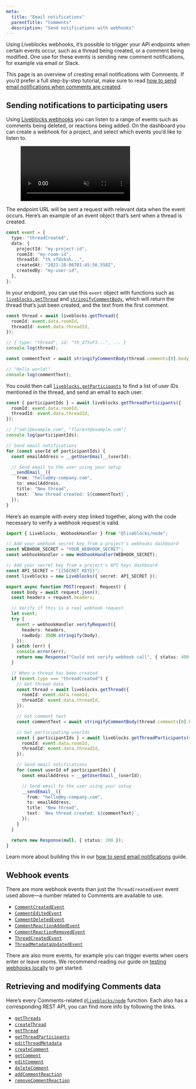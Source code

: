 ```yaml
---
meta:
  title: "Email notifications"
  parentTitle: "Comments"
  description: "Send notifications with webhooks"
---
```


Using Liveblocks webhooks, it’s possible to trigger your API endpoints when
certain events occur, such as a thread being created, or a comment being
modified. One use for these events is sending new comment notifications, for
example via email or Slack.

<Banner title="Step-by-step tutorial">

This page is an overview of creating email notifications with Comments. If you’d
prefer a full step-by-step tutorial, make sure to read
[how to send email notifications when comments are created](/docs/guides/how-to-send-email-notifications-when-comments-are-created).

</Banner>

## Sending notifications to participating users

Using [Liveblocks webhooks](/docs/platform/webhooks#Liveblocks-events) you can
listen to a range of events such as comments being deleted, or reactions being
added. On the dashboard you can create a webhook for a project, and select which
events you’d like to listen to.

<Figure>
  <video width={1512} height={982} autoPlay loop muted playsInline>
    <source src="/assets/webhooks/edit-events.mp4" type="video/mp4" />
  </video>
</Figure>

The endpoint URL will be sent a request with relevant data when the event
occurs. Here’s an example of an event object that’s sent when a thread is
created.

```ts
const event = {
  type: "threadCreated",
  data: {
    projectId: "my-project-id",
    roomId: "my-room-id",
    threadId: "th_sf8s6sh...",
    createdAt: "2021-10-06T01:45:56.558Z",
    createdBy: "my-user-id",
  },
};
```

In your endpoint, you can use this `event` object with functions such as
[`liveblocks.getThread`](/docs/api-reference/liveblocks-node#get-rooms-roomId-threads-threadId)
and
[`stringifyCommentBody`](/docs/api-reference/liveblocks-node#stringify-comment-body),
which will return the thread that’s just been created, and the text from the
first comment.

```ts
const thread = await liveblocks.getThread({
  roomId: event.data.roomId,
  threadId: event.data.threadId,
});

// { type: "thread", id: "th_d75sF3...", ... }
console.log(thread);

const commentText = await stringifyCommentBody(thread.comments[0].body);

// "Hello world!"
console.log(commentText);
```

You could then call [`liveblocks.getParticipants`]() to find a list of user IDs
mentioned in the thread, and send an email to each user.

```ts
const { participantIds } = await liveblocks.getThreadParticipants({
  roomId: event.data.roomId,
  threadId: event.data.threadId,
});

// ["adri@example.com", "florent@example.com"]
console.log(participantIds);

// Send email notifications
for (const userId of participantIds) {
  const emailAddress = __getUserEmail__(userId);

  // Send email to the user using your setup
  __sendEmail__({
    from: "hello@my-company.com",
    to: emailAddress,
    title: "New thread",
    text: `New thread created: ${commentText}`,
  });
}
```

Here’s an example with every step linked together, along with the code necessary
to verify a webhook request is valid.

```ts title="Full example" isCollapsable isCollapsed
import { Liveblocks, WebhookHandler } from "@liveblocks/node";

// Add your webhook secret key from a project's webhooks dashboard
const WEBHOOK_SECRET = "YOUR_WEBHOOK_SECRET";
const webhookHandler = new WebhookHandler(WEBHOOK_SECRET);

// Add your secret key from a project's API keys dashboard
const API_SECRET = "{{SECRET_KEY}}";
const liveblocks = new Liveblocks({ secret: API_SECRET });

export async function POST(request: Request) {
  const body = await request.json();
  const headers = request.headers;

  // Verify if this is a real webhook request
  let event;
  try {
    event = webhookHandler.verifyRequest({
      headers: headers,
      rawBody: JSON.stringify(body),
    });
  } catch (err) {
    console.error(err);
    return new Response("Could not verify webhook call", { status: 400 });
  }

  // When a thread has been created
  if (event.type === "threadCreated") {
    // Get thread data
    const thread = await liveblocks.getThread({
      roomId: event.data.roomId,
      threadId: event.data.threadId,
    });

    // Get comment text
    const commentText = await stringifyCommentBody(thread.comments[0].body);

    // Get participating userIds
    const { participantIds } = await liveblocks.getThreadParticipants({
      roomId: event.data.roomId,
      threadId: event.data.threadId,
    });

    // Send email notifications
    for (const userId of participantIds) {
      const emailAddress = __getUserEmail__(userId);

      // Send email to the user using your setup
      __sendEmail__({
        from: "hello@my-company.com",
        to: emailAddress,
        title: "New thread",
        text: `New thread created: ${commentText}`,
      });
    }
  }

  return new Response(null, { status: 200 });
}
```

Learn more about building this in our
[how to send email notifications](/docs/guides/how-to-send-email-notifications-when-comments-are-created)
guide.

## Webhook events

There are more webhook events than just the `ThreadCreatedEvent` event used
above—a number related to Comments are available to use.

- [`CommentCreatedEvent`](/docs/platform/webhooks#CommentCreatedEvent)
- [`CommentEditedEvent`](/docs/platform/webhooks#CommentEditedEvent)
- [`CommentDeletedEvent`](/docs/platform/webhooks#CommentDeletedEvent)
- [`CommentReactionAddedEvent`](/docs/platform/webhooks#CommentReactionAddedEvent)
- [`CommentReactionRemovedEvent`](/docs/platform/webhooks#CommentReactionRemovedEvent)
- [`ThreadCreatedEvent`](/docs/platform/webhooks#ThreadCreatedEvent)
- [`ThreadMetadataUpdatedEvent`](/docs/platform/webhooks#ThreadMetadataUpdatedEvent)

There are also more events, for example you can trigger events when users enter
or leave rooms. We recommend reading our guide on
[testing webhooks locally](/docs/guides/how-to-test-webhooks-on-localhost) to
get started.

## Retrieving and modifying Comments data

Here’s every Comments-related
[`@liveblocks/node`](/docs/api-reference/liveblocks-node) function. Each also
has a corresponding REST API, you can find more info by following the links.

- [`getThreads`](/docs/api-reference/liveblocks-node#get-rooms-roomId-threads)
- [`createThread`](/docs/api-reference/liveblocks-node#post-rooms-roomId-threads)
- [`getThread`](/docs/api-reference/liveblocks-node#get-rooms-roomId-threads-threadId)
- [`getThreadParticipants`](/docs/api-reference/liveblocks-node#get-thread-participants)
- [`editThreadMetadata`](/docs/api-reference/liveblocks-node#post-rooms-roomId-threads-threadId-metadata)
- [`createComment`](/docs/api-reference/liveblocks-node#post-rooms-roomId-threads-threadId-comments)
- [`getComment`](/docs/api-reference/liveblocks-node#get-rooms-roomId-threads-threadId-comments-commentId)
- [`editComment`](/docs/api-reference/liveblocks-node#post-rooms-roomId-threads-threadId-comments-commentId)
- [`deleteComment`](/docs/api-reference/liveblocks-node#delete-rooms-roomId-threads-threadId-comments-commentId)
- [`addCommentReaction`](/docs/api-reference/liveblocks-node#post-rooms-roomId-threads-threadId-comments-commentId-add-reaction)
- [`removeCommentReaction`](/docs/api-reference/liveblocks-node#post-rooms-roomId-threads-threadId-comments-commentId-remove-reaction)
